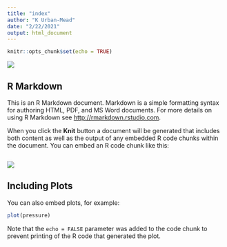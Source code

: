 ```yaml
---
title: "index"
author: "K Urban-Mead"
date: "2/22/2021"
output: html_document
---
```


```r
knitr::opts_chunk$set(echo = TRUE)
```
![](https://www.nature.org/content/dam/tnc/nature/en/graphics/general/NCM_SPR20_Flourish1-2.jpg?w=828&h=550%201x,%20%20%20%20%20%20%20%20%20%20%20%20%20%20%20%20%20%20%20%20%20%20/content/dam/tnc/nature/en/graphics/general/NCM_SPR20_Flourish1-2.jpg?w=828&h=550&dpr=2%202x)

## R Markdown

This is an R Markdown document. Markdown is a simple formatting syntax for authoring HTML, PDF, and MS Word documents. For more details on using R Markdown see <http://rmarkdown.rstudio.com>.

When you click the **Knit** button a document will be generated that includes both content as well as the output of any embedded R code chunks within the document. You can embed an R code chunk like this:

```r




```

![](group_face.png)

## Including Plots

You can also embed plots, for example:

```r
plot(pressure)
```

Note that the `echo = FALSE` parameter was added to the code chunk to prevent printing of the R code that generated the plot.
